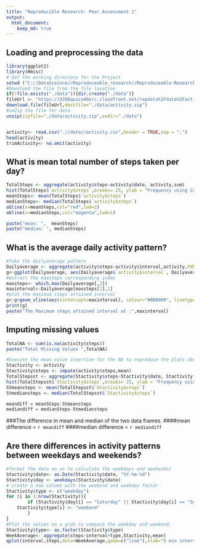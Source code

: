```yaml
---
title: "Reproducible Research: Peer Assessment 1"
output: 
  html_document:
    keep_md: true
---
```



## Loading and preprocessing the data
```r
library(ggplot2)
library(Hmisc)
# Set the working directory for the Project
setwd ("C://DataSceince//Reproduceable_research//Reproduceable-Research-CourseProject1//data//RepData_PeerAssessment1")
#Download the file from the file location
if(!file.exists("./data")){dir.create("./data")}
fileUrl <- "https://d396qusza40orc.cloudfront.net/repdata%2Fdata%2Factivity.zip"
download.file(fileUrl,destfile="./data/activity.zip")
#unZip the file for data
unzip(zipfile="./data/activity.zip",exdir="./data")


activity<- read.csv(".//data//activity.csv",header = TRUE,sep = ",")
head(activity)
trimActivity<- na.omit(activity)
```

## What is mean total number of steps taken per day?
```r
TotalSteps <- aggregate(activity$steps~activity$date, activity,sum)
hist(TotalSteps$`activity$steps`,breaks= 25, ylab = "Frequency using Count", xlab = "TotalSteps",col="lightgreen",main="Historgram of TotalSteps per day")
meanSteps<- mean(TotalSteps$`activity$steps`)
medianSteps<- median(TotalSteps$`activity$steps`)
abline(v=meanSteps,col="red",lwd=2)
abline(v=medianSteps,col="magenta",lwd=1)

paste("mean: ",  meanSteps)
paste("median: ", medianSteps)
```


## What is the average daily activity pattern?
```r
#Take the dailyaverage pattern
Dailyaverage <- aggregate(activity$steps~activity$interval,activity,FUN=mean)
g<-ggplot(Dailyaverage, aes(Dailyaverage$`activity$interval`, Dailyaverage$`activity$steps`)) +geom_line(color="blue") + ylab("Daily Views")
#extract the maxsteps corresponding index
maxsteps<- which.max(Dailyaverage[,2])
maxinterval<-Dailyaverage[maxsteps[1],1]
#plot the maximum steps attained interval
g<-g+geom_vline(aes(xintercept=maxinterval), colour="#BB0000", linetype="dashed")
print(g)
paste("The Maximum steps attained interval at :",maxinterval)

```



## Imputing missing values
```r
TotalNA <- sum(is.na(activity$steps))
paste("Total Missing Values ",TotalNA)
```

```r
#Execute the mean value insertion for the NA to reproduce the plots obeser the difference in the mean and median
Stactivity <- activity
Stactivity$steps <- impute(activity$steps,mean)
TotalStepsst <- aggregate(Stactivity$steps~Stactivity$date, Stactivity,sum)
hist(TotalStepsst$`Stactivity$steps`,breaks= 25, ylab = "Frequency using Count", xlab = "TotalSteps",col="steel blue")
Stmeansteps <- mean(TotalStepsst$`Stactivity$steps`)
Stmediansteps <- median(TotalStepsst$`Stactivity$steps`)

meandiff = meanSteps-Stmeansteps
mediandiff = medianSteps-Stmediansteps 
```
###The difference in mean and median of the two data frames. 
####mean difference = `r meandiff `
####median difference = `r mediandiff `

## Are there differences in activity patterns between weekdays and weekends?
```r
#format the date so as to calculate the weekdays and weekends/
Stactivity$date<- as.Date(Stactivity$date, "%Y-%m-%d")
Stactivity$day <- weekdays(Stactivity$date)
# create a new column with the weekend and weekday factor 
Stactivity$type <- c("weekday")
for (i in 1:nrow(Stactivity)){
        if (Stactivity$day[i] == "Saturday" || Stactivity$day[i] == "Sunday"){
    Stactivity$type[i] <- "weekend"
        }
}
#Plot the values on a grph to compare the weekday and weekend.
Stactivity$type<- as.factor(Stactivity$type)
WeekAverage<- aggregate(steps~interval+type,Stactivity,mean)
qplot(interval,steps,data=WeekAverage,geom=c("line"),xlab="5 min intervals",ylab="steps mean", main="")+facet_wrap(~type,ncol=1)+geom_line(color="blue")

```

